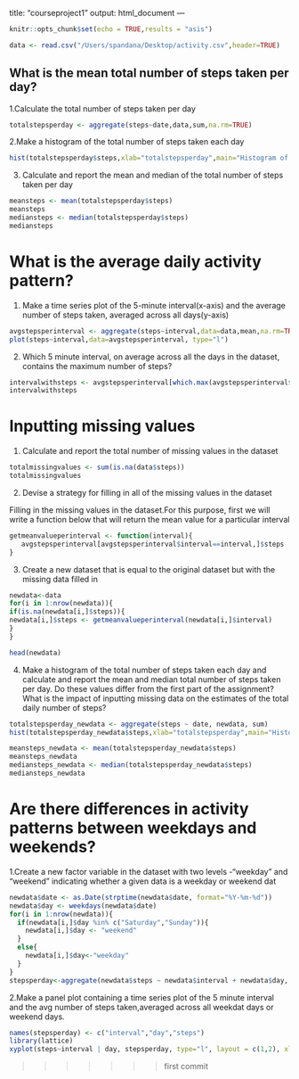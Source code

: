 title: "courseproject1"
output: html_document
---

```r
knitr::opts_chunk$set(echo = TRUE,results = "asis")
```

```r
data <- read.csv("/Users/spandana/Desktop/activity.csv",header=TRUE)
```
## What is the mean total number of steps taken per day?

1.Calculate the total number of steps taken per day

```r
totalstepsperday <- aggregate(steps~date,data,sum,na.rm=TRUE)
```


2.Make a histogram of the total number of steps taken each day

```r
hist(totalstepsperday$steps,xlab="totalstepsperday",main="Histogram of totalstepsperday")
```
  
3. Calculate and report the mean and median of the total number of steps taken per day

```r
meansteps <- mean(totalstepsperday$steps)
meansteps
mediansteps <- median(totalstepsperday$steps)
mediansteps
```
# What is the average daily activity pattern?

1. Make a time series plot of the 5-minute interval(x-axis) and the average number of steps taken, averaged across all days(y-axis)

```r
avgstepsperinterval <- aggregate(steps~interval,data=data,mean,na.rm=TRUE)
plot(steps~interval,data=avgstepsperinterval, type="l")
```

  
2. Which 5 minute interval, on average across all the days in the dataset, contains the maximum number of steps?

```r
intervalwithsteps <- avgstepsperinterval[which.max(avgstepsperinterval$steps),]$interval
intervalwithsteps
```
# Inputting missing values 

1. Calculate and report the total number of missing values in the dataset

```r
totalmissingvalues <- sum(is.na(data$steps))
totalmissingvalues
```
  
2. Devise a strategy for filling in all of the missing values in the dataset 

Filling in the missing values in the dataset.For this purpose, first we will write a function below that will return the mean value for a particular interval

```r
getmeanvalueperinterval <- function(interval){
   avgstepsperinterval[avgstepsperinterval$interval==interval,]$steps
}
```  
  
3. Create a new dataset that is equal to the original dataset but with the missing data filled in

```r
newdata<-data
for(i in 1:nrow(newdata)){
if(is.na(newdata[i,]$steps)){
newdata[i,]$steps <- getmeanvalueperinterval(newdata[i,]$interval)
}
}

head(newdata)
```

4. Make a histogram of the total number of steps taken each day and calculate and report the mean and median total number of steps taken per day. Do these values differ from the first part of the assignment? What is the impact of inputting missing data on the estimates of the total daily number of steps?

```r
totalstepsperday_newdata <- aggregate(steps ~ date, newdata, sum)
hist(totalstepsperday_newdata$steps,xlab="totalstepsperday",main="Histogram of total steps per day using newdata")
```

 
```r
meansteps_newdata <- mean(totalstepsperday_newdata$steps)
meansteps_newdata
mediansteps_newdata <- median(totalstepsperday_newdata$steps)
mediansteps_newdata
```
  
# Are there differences in activity patterns between weekdays and weekends?
  
1.Create a new factor variable in the dataset with two levels -"weekday" and "weekend" indicating whether a given data is a weekday or weekend dat

```r
newdata$date <- as.Date(strptime(newdata$date, format="%Y-%m-%d"))
newdata$day <- weekdays(newdata$date)
for(i in 1:nrow(newdata)){
  if(newdata[i,]$day %in% c("Saturday","Sunday")){
    newdata[i,]$day <- "weekend"
  }
  else{
    newdata[i,]$day<-"weekday"
  }
}
stepsperday<-aggregate(newdata$steps ~ newdata$interval + newdata$day, newdata, mean)
```
  
2.Make a panel plot containing a time series plot of the 5 minute interval and the avg number of steps taken,averaged across all weekdat days or weekend days. 

```r
names(stepsperday) <- c("interval","day","steps")
library(lattice)
xyplot(steps~interval | day, stepsperday, type="l", layout = c(1,2), xlab="Interval", ylab="Number of steps")
```


>>>>>>> first commit
